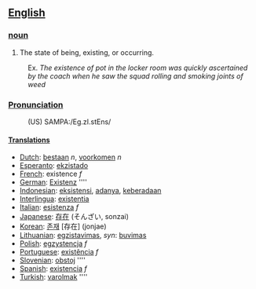 ==[[English]]==
===[[noun]]===
# The state of being, existing, or occurring.
:Ex. ''The existence of pot in the locker room was quickly ascertained by the coach when he saw the squad rolling and smoking joints of weed''
===[[Pronunciation]]===
:(US) SAMPA:/Eg.zI.stEns/
==== [[Translation]]s ====
*[[Dutch]]: [[bestaan]] ''n'', [[voorkomen]] ''n''
*[[Esperanto]]: [[ekzistado]]
*[[French]]: existence ''f''
*[[German]]: [[Existenz]] ''''
*[[Indonesian]]: [[eksistensi]], [[ada|adanya]], [[ada|keberadaan]]
*[[Interlingua]]: [[existentia]]
*[[Italian]]: [[esistenza]] ''f''
*[[Japanese]]: [[存在]] (そんざい, sonzai)
*[[Korean]]: [[존재]] [存在] (jonjae)
*[[Lithuanian]]: [[egzistavimas]], ''syn'': [[buvimas]]
*[[Polish]]: [[egzystencja]] ''f''
*[[Portuguese]]: [[existência]] ''f''
*[[Slovenian]]: [[obstoj]] ''''
*[[Spanish]]: [[existencia]] ''f''
*[[Turkish]]: [[varolmak]] ''''